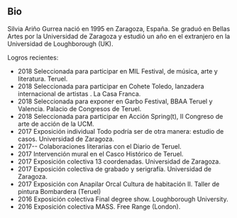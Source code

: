 
<SEO title="Bio" />

## Bio

Silvia Ariño Gurrea nació en 1995 en Zaragoza, España.
Se graduó en Bellas Artes por la Universidad de Zaragoza y estudió un año en el extranjero en la Universidad de Loughborough (UK).

Logros recientes:
- 2018 Seleccionada para participar en MIL Festival, de música, arte y literatura. Teruel.
- 2018 Seleccionada para participar en Cohete Toledo, lanzadera internacional de artistas . La Casa Franca.
- 2018 Seleccionada para exponer en Garbo Festival, BBAA Teruel y Valencia. Palacio de Congresos de Teruel.
- 2018 Seleccionada para participar en Acción Spring(t), II Congreso de arte de acción de la UCM.
- 2017 Exposición individual Todo podría ser de otra manera: estudio de casos. Universidad de Zaragoza.
- 2017-- Colaboraciones literarias con el Diario de Teruel.
- 2017 Intervención mural en el Casco Histórico de Teruel.
- 2017 Exposición colectiva 13 coordenadas. Universidad de Zaragoza.
- 2017 Exposición colectiva de grabado y serigrafía. Universidad de Zaragoza.
- 2017 Exposición con Anapilar Orcal Cultura de habitación II. Taller de pintura Bombardera (Teruel)
- 2016 Exposición colectiva Final degree show. Loughborough University.
- 2016 Exposición colectiva MASS. Free Range (London).